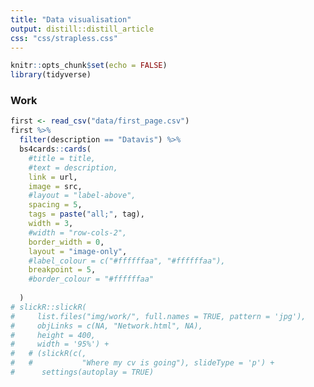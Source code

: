 ```yaml
---
title: "Data visualisation"
output: distill::distill_article
css: "css/strapless.css"
---
```

<style type="text/css">
.main-container {
  max-width: 1800px;
  margin-left: auto;
  margin-right: auto;
}
</style>

```r
knitr::opts_chunk$set(echo = FALSE)
library(tidyverse)
```

### Work
```r
first <- read_csv("data/first_page.csv")
first %>% 
  filter(description == "Datavis") %>%
  bs4cards::cards(
    #title = title,
    #text = description,
    link = url,
    image = src,
    #layout = "label-above",
    spacing = 5,
    tags = paste("all;", tag),
    width = 3,
    #width = "row-cols-2",
    border_width = 0,
    layout = "image-only",
    #label_colour = c("#ffffffaa", "#ffffffaa"),
    breakpoint = 5,
    #border_colour = "#ffffffaa"
    
  )
# slickR::slickR(
#     list.files("img/work/", full.names = TRUE, pattern = 'jpg'),
#     objLinks = c(NA, "Network.html", NA),
#     height = 400,
#     width = '95%') +
#   # (slickR(c(,
#   #           "Where my cv is going"), slideType = 'p') + 
#      settings(autoplay = TRUE)
```


<!-- # ```{r} -->
<!-- slickR( -->
<!--      list.files("img/published/",full.names = TRUE, pattern = 'jpg'), -->
<!--      objLinks = c("Topic_modeling.html", "Topic_modeling.html"), -->
<!--      height = 400, -->
<!--      width = '95%') + -->
<!--  #%synch% -->
<!--    # (slickR(c("How articles are connected each other with different subjects", -->
<!--    #           "Data art of chord diagram with watercolour"), slideType = 'p') + -->
<!--       settings(arrows = FALSE, autoplay = TRUE) -->
<!-- ``` -->



<!-- # ```{r} -->
<!-- # slickR( -->
<!-- #     list.files("img/personal/",full.names = TRUE, pattern = 'jpg'), -->
<!-- #     objLinks = c("World_fertility.html", -->
<!-- #                  "Solar_consuption.html"), -->
<!-- #     height = 400, -->
<!-- #     width = '95%') %synch% -->
<!-- #   (slickR(c("World fertility rate", -->
<!-- #             "Household solar consumption in Europe"), slideType = 'p') +  -->
<!-- #      settings(arrows = FALSE, autoplay = TRUE)) -->
<!-- ``` -->

